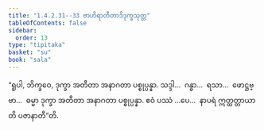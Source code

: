 ```yaml
---
title: "1.4.2.31--33 ဗာဟိရာတီတာဒိဒုက္ခသုတ္တ"
tableOfContents: false
sidebar:
  order: 13
type: "tipitaka"
basket: "su"
book: "sala"
---
```



<DynamicBreadcrumb />

<Division number="198--200" book="sala">

<Paragraph number="904" book="sala">
“ရူပါ, ဘိက္ခဝေ, ဒုက္ခာ အတီတာ အနာဂတာ ပစ္စုပ္ပန္နာ. သဒ္ဒါ…  ဂန္ဓာ…  ရသာ…  ဖောဋ္ဌဗ္ဗာ…  ဓမ္မာ ဒုက္ခာ အတီတာ အနာဂတာ ပစ္စုပ္ပန္နာ. ဧဝံ ပဿံ …ပေ…  နာပရံ ဣတ္ထတ္တာယာတိ ပဇာနာတီ”တိ.
</Paragraph>
</Division>